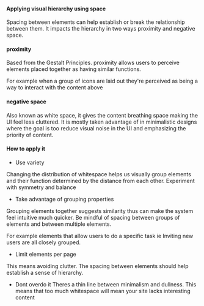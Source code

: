 #### Applying visual hierarchy using space

Spacing between elements can help establish or break the relationship between them. It impacts the
hierarchy in two ways proximity and negative space.

#### proximity

Based from the Gestalt Principles. proximity allows users to perceive elements placed together as
having similar functions.

For example when a group of icons are laid out they're perceived as being a way to interact with the
content above

#### negative space

Also known as white space, it gives the content breathing space making the UI feel less cluttered.
It is mostly taken advantage of in minimalistic designs where the goal is too reduce visual noise in
the UI and emphasizing the priority of content.

#### How to apply it

-   Use variety

Changing the distribution of whitespace helps us visually group elements and their function
determined by the distance from each other. Experiment with symmetry and balance

-   Take advantage of grouping properties

Grouping elements together suggests similarity thus can make the system feel intuitive much quicker.
Be mindful of spacing between groups of elements and between multiple elements.

For example elements that allow users to do a specific task ie Inviting new users are all closely
grouped.

-   Limit elements per page

This means avoiding clutter. The spacing between elements should help establish a sense of
hierarchy.

-   Dont overdo it Theres a thin line between minimalism and dullness. This means that too much
    whitespace will mean your site lacks interesting content
